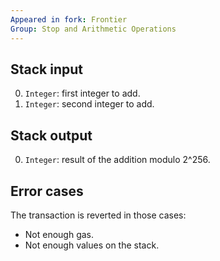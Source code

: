 ```yaml
---
Appeared in fork: Frontier
Group: Stop and Arithmetic Operations
---
```


## Stack input

0. `Integer`: first integer to add.
1. `Integer`: second integer to add.

## Stack output

0. `Integer`: result of the addition modulo 2^256.

## Error cases

The transaction is reverted in those cases:
- Not enough gas.
- Not enough values on the stack.
